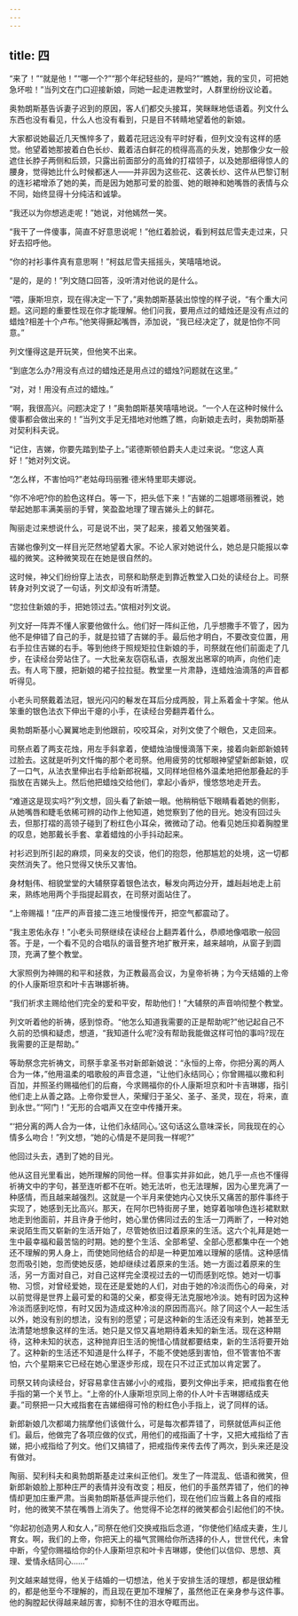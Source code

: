 ```yaml
---
---
---
```

title: 四
---




“来了！”“就是他！”“哪一个?”“那个年纪轻些的，是吗?”“瞧她，我的宝贝，可把她急坏啦！”当列文在门口迎接新娘，同她一起走进教堂时，人群里纷纷议论着。

奥勃朗斯基告诉妻子迟到的原因，客人们都交头接耳，笑眯眯地低语着。列文什么东西也没有看见，什么人也没有看到，只是目不转睛地望着他的新娘。

大家都说她最近几天憔悴多了，戴着花冠远没有平时好看，但列文没有这样的感觉。他望着她那披着白色长纱、戴着洁白鲜花的梳得高高的头发，她那像少女一般遮住长脖子两侧和后颈，只露出前面部分的高耸的打褶领子，以及她那细得惊人的腰身，觉得她比什么时候都迷人——并非因为这些花、这袭长纱、这件从巴黎订制的连衫裙增添了她的美，而是因为她那可爱的脸蛋、她的眼神和她嘴唇的表情与众不同，始终显得十分纯洁和诚挚。

“我还以为你想逃走呢！”她说，对他嫣然一笑。

“我干了一件傻事，简直不好意思说呢！”他红着脸说，看到柯兹尼雪夫走过来，只好去招呼他。

“你的衬衫事件真有意思啊！”柯兹尼雪夫摇摇头，笑嘻嘻地说。

“是的，是的！”列文随口回答，没听清对他说的是什么。

“喂，康斯坦京，现在得决定一下了，”奥勃朗斯基装出惊惶的样子说，“有个重大问题。这问题的重要性现在你才能理解。他们问我，要用点过的蜡烛还是没有点过的蜡烛?相差十个卢布。”他笑得撅起嘴唇，添加说，“我已经决定了，就是怕你不同意。”

列文懂得这是开玩笑，但他笑不出来。

“到底怎么办?用没有点过的蜡烛还是用点过的蜡烛?问题就在这里。”

“对，对！用没有点过的蜡烛。”

“啊，我很高兴。问题决定了！”奥勃朗斯基笑嘻嘻地说。“一个人在这种时候什么傻事都会做出来的！”当列文手足无措地对他瞧了瞧，向新娘走去时，奥勃朗斯基对契利科夫说。

“记住，吉娣，你要先踏到垫子上。”诺德斯顿伯爵夫人走过来说。“您这人真好！”她对列文说。

“怎么样，不害怕吗?”老姑母玛丽雅·德米特里耶夫娜说。

“你不冷吧?你的脸色这样白。等一下，把头低下来！”吉娣的二姐娜塔丽雅说，她举起她那丰满美丽的手臂，笑盈盈地理了理吉娣头上的鲜花。

陶丽走过来想说什么，可是说不出，哭了起来，接着又勉强笑着。

吉娣也像列文一样目光茫然地望着大家。不论人家对她说什么，她总是只能报以幸福的微笑。这种微笑现在在她是很自然的。

这时候，神父们纷纷穿上法衣，司祭和助祭走到靠近教堂入口处的读经台上。司祭转身对列文说了一句话，列文却没有听清楚。

“您拉住新娘的手，把她领过去。”傧相对列文说。

列文好一阵弄不懂人家要他做什么。他们好一阵纠正他，几乎想撒手不管了，因为他不是伸错了自己的手，就是拉错了吉娣的手。最后他才明白，不要改变位置，用右手拉住吉娣的右手。等到他终于照规矩拉住新娘的手，司祭就在他们前面走了几步，在读经台旁站住了。一大批亲友窃窃私语，衣服发出窸窣的响声，向他们走去。有人弯下腰，把新娘的裙子拉拉挺。教堂里一片肃静，连蜡烛油滴落的声音都听得见。

小老头司祭戴着法冠，银光闪闪的鬈发在耳后分成两股，背上系着金十字架。他从笨重的银色法衣下伸出干瘪的小手，在读经台旁翻弄着什么。

奥勃朗斯基小心翼翼地走到他跟前，咬咬耳朵，对列文使了个眼色，又走回来。

司祭点着了两支花烛，用左手斜拿着，使蜡烛油慢慢滴落下来，接着向新郎新娘转过脸去。这就是听列文忏悔的那个老司祭。他用疲劳的忧郁眼神望望新郎新娘，叹了一口气，从法衣里伸出右手给新郎祝福，又同样地但格外温柔地把他那叠起的手指放在吉娣头上。然后他把蜡烛交给他们，拿起小香炉，慢悠悠地走开去。

“难道这是现实吗?”列文想，回头看了新娘一眼。他稍稍低下眼睛看着她的侧影，从她嘴唇和睫毛依稀可辨的动作上他知道，她觉察到了他的目光。她没有回过头去，但那打褶的高领子碰到了粉红色小耳朵，微微动了动。他看见她压抑着胸膛里的叹息，她那戴长手套、拿着蜡烛的小手抖动起来。

衬衫迟到所引起的麻烦，同亲友的交谈，他们的抱怨，他那尴尬的处境，这一切都突然消失了。他只觉得又快乐又害怕。

身材魁伟、相貌堂堂的大辅祭穿着银色法衣，鬈发向两边分开，雄赳赳地走上前来，熟练地用两个手指提起肩衣，在司祭对面站住了。

“上帝赐福！”庄严的声音接二连三地慢慢传开，把空气都震动了。

“我主恩佑永存！”小老头司祭继续在读经台上翻弄着什么，恭顺地像唱歌一般回答。于是，一个看不见的合唱队的谐音整齐地扩散开来，越来越响，从窗子到圆顶，充满了整个教堂。

大家照例为神赐的和平和拯救，为正教最高会议，为皇帝祈祷；为今天结婚的上帝的仆人康斯坦京和叶卡吉琳娜祈祷。

“我们祈求主赐给他们完全的爱和平安，帮助他们！”大辅祭的声音响彻整个教堂。

列文听着他的祈祷，感到惊奇。“他怎么知道我需要的正是帮助呢?”他记起自己不久前的恐惧和疑虑，想道，“我知道什么呢?没有帮助我能做这样可怕的事吗?现在我需要的正是帮助。”

等助祭念完祈祷文，司祭手拿圣书对新郎新娘说：“永恒的上帝，你把分离的两人合为一体，”他用温柔的唱歌般的声音念道，“让他们永结同心；你曾赐福以撒和利百加，并照圣约赐福他们的后裔，今求赐福你的仆人康斯坦京和叶卡吉琳娜，指引他们走上从善之路。上帝你爱世人，荣耀归于圣父、圣子、圣灵，现在，将来，直到永世。”“阿门！”无形的合唱声又在空中传播开来。

“‘把分离的两人合为一体，让他们永结同心。’这句话这么意味深长，同我现在的心情多么吻合！”列文想，“她的心情是不是同我一样呢?”

他回过头去，遇到了她的目光。

他从这目光里看出，她所理解的同他一样。但事实并非如此，她几乎一点也不懂得祈祷文中的字句，甚至连听都不在听。她无法听，也无法理解，因为心里充满了一种感情，而且越来越强烈。这就是一个半月来使她内心又快乐又痛苦的那件事终于实现了，她感到无比高兴。那天，在阿尔巴特街房子里，她穿着咖啡色连衫裙默默地走到他面前，并且许身于他时，她心里仿佛同过去的生活一刀两断了，一种对她来说陌生而又崭新的生活开始了，尽管她依旧过着原来的生活。这六个礼拜是她一生中最幸福和最苦恼的时期。她的整个生活、全部希望、全部心愿都集中在一个她还不理解的男人身上，而使她同他结合的却是一种更加难以理解的感情。这种感情忽而吸引她，忽而使她反感，她却继续过着原来的生活。她一方面过着原来的生活，另一方面对自己，对自己这样完全漠视过去的一切而感到吃惊。她对一切事物、习惯，对曾经爱她，现在还是爱她的人们，对由于她的冷淡而伤心的母亲，对以前觉得是世界上最可爱的和蔼的父亲，都变得无法克服地冷淡。她有时因为这种冷淡而感到吃惊，有时又因为造成这种冷淡的原因而高兴。除了同这个人一起生活以外，她没有别的想法，没有别的愿望；可是这种新的生活还没有来到，她甚至无法清楚地想象这样的生活。她只是又惊又喜地期待着未知的新生活。现在这种期待，这种未知的状态，这种抛弃旧生活的惋惜心情就都要结束，新的生活将要开始了。这种新的生活还不知道是什么样子，不能不使她感到害怕，但不管害怕不害怕，六个星期来它已经在她心里逐步形成，现在只不过正式加以肯定罢了。

司祭又转向读经台，好容易拿住吉娣小小的戒指，要列文伸出手来，把戒指套在他手指的第一个关节上。“上帝的仆人康斯坦京同上帝的仆人叶卡吉琳娜结成夫妻。”司祭把一只大戒指套在吉娣细得可怜的粉红色小手指上，说了同样的话。

新郎新娘几次都竭力揣摩他们该做什么，可是每次都弄错了，司祭就低声纠正他们。最后，他做完了各项应做的仪式，用他们的戒指画了十字，又把大戒指给了吉娣，把小戒指给了列文。他们又搞错了，把戒指传来传去传了两次，到头来还是没有做对。

陶丽、契利科夫和奥勃朗斯基走过来纠正他们。发生了一阵混乱、低语和微笑，但新郎新娘脸上那种庄严的表情并没有改变；相反，他们的手虽然弄错了，他们的神情却更加庄重严肃。当奥勃朗斯基低声提示他们，现在他们应当戴上各自的戒指时，他的微笑不禁在嘴唇上消失了。他觉得不论怎样的微笑都会引起他们的不快。

“你起初创造男人和女人，”司祭在他们交换戒指后念道，“你使他们结成夫妻，生儿育女。啊，我们的上帝，你把天上的福气赏赐给你所选择的仆人，世世代代，未曾中断，今望你赐福给你的仆人康斯坦京和叶卡吉琳娜，使他们以信仰、思想、真理、爱情永结同心……”

列文越来越觉得，他关于结婚的一切想法，他关于安排生活的理想，都是很幼稚的，都是他至今不理解的，而且现在更加不理解了，虽然他正在亲身参与这件事。他的胸膛起伏得越来越厉害，抑制不住的泪水夺眶而出。